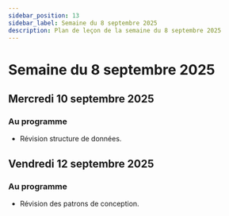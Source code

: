 ```yaml
---
sidebar_position: 13
sidebar_label: Semaine du 8 septembre 2025
description: Plan de leçon de la semaine du 8 septembre 2025
---
```


# Semaine du 8 septembre 2025

## Mercredi 10 septembre 2025

### Au programme

- Révision structure de données.

## Vendredi 12 septembre 2025

### Au programme

- Révision des patrons de conception.